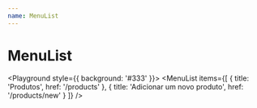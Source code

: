 ```yaml
---
name: MenuList
---
```



# MenuList

<Playground style={{ background: '#333' }}>
  <MenuList items={[
      { title: 'Produtos', href: '/products' },
      { title: 'Adicionar um novo produto', href: '/products/new' }
    ]}
  />
</Playground>